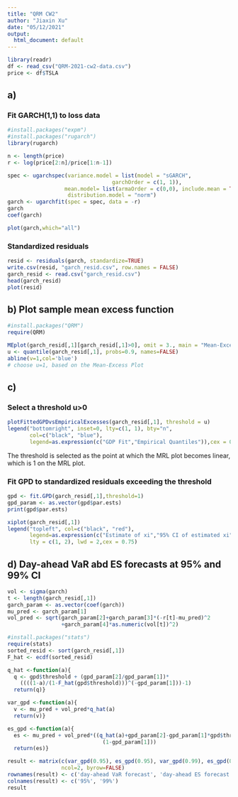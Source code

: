 ```yaml
---
title: "QRM CW2"
author: "Jiaxin Xu"
date: "05/12/2021"
output:
  html_document: default
---
```

```r
library(readr)
df <- read_csv("QRM-2021-cw2-data.csv")
price <- df$TSLA
```

## a) 
### Fit GARCH(1,1) to loss data

```r
#install.packages("expm")
#install.packages("rugarch")
library(rugarch)

n <- length(price)
r <- log(price[2:n]/price[1:n-1])

spec <- ugarchspec(variance.model = list(model = "sGARCH", 
                                 garchOrder = c(1, 1)), 
                  mean.model= list(armaOrder = c(0,0), include.mean = TRUE),
                   distribution.model = "norm")
garch <- ugarchfit(spec = spec, data = -r)
garch
coef(garch)
```

```r
plot(garch,which="all")
```
### Standardized residuals
```r
resid <- residuals(garch, standardize=TRUE)
write.csv(resid, "garch_resid.csv", row.names = FALSE)
garch_resid <- read.csv("garch_resid.csv")
head(garch_resid)
plot(resid)
```


## b) Plot sample mean excess function
```r
#install.packages("QRM")
require(QRM)

MEplot(garch_resid[,1][garch_resid[,1]>0], omit = 3., main = "Mean-Excess Plot", xlab = "Threshold", ylab = "Mean Excess")
u <- quantile(garch_resid[,1], probs=0.9, names=FALSE)
abline(v=1,col='blue')
# choose u=1, based on the Mean-Excess Plot
```


## c)
### Select a threshold u>0
```r
plotFittedGPDvsEmpiricalExcesses(garch_resid[,1], threshold = u)
legend("bottomright", inset=0, lty=c(1, 1), bty="n",
       col=c("black", "blue"),
       legend=as.expression(c("GDP Fit","Empirical Quantiles")),cex = 0.75,  pch = 16)
```
The threshold is selected as the point at which the MRL plot becomes linear, which is 1 on the MRL plot.

###  Fit GPD to standardized residuals exceeding the threshold
```r
gpd <- fit.GPD(garch_resid[,1],threshold=1)
gpd_param <- as.vector(gpd$par.ests)
print(gpd$par.ests)
```


```r
xiplot(garch_resid[,1])
legend("topleft", col=c("black", "red"),
       legend=as.expression(c("Estimate of xi","95% CI of estimated xi")),  
       lty = c(1, 2), lwd = 2,cex = 0.75)
```

## d) Day-ahead VaR abd ES forecasts at 95% and 99% CI
```r
vol <- sigma(garch)
t <- length(garch_resid[,1])
garch_param <- as.vector(coef(garch))
mu_pred <- garch_param[1]
vol_pred <- sqrt(garch_param[2]+garch_param[3]*(-r[t]-mu_pred)^2
                 +garch_param[4]*as.numeric(vol[t])^2)
```

```r
#install.packages("stats")
require(stats)
sorted_resid <- sort(garch_resid[,1])
F_hat <- ecdf(sorted_resid)

q_hat <-function(a){
  q <- gpd$threshold + (gpd_param[2]/gpd_param[1])*
    ((((1-a)/(1-F_hat(gpd$threshold)))^(-gpd_param[1]))-1)
  return(q)}

var_gpd <-function(a){
  v <- mu_pred + vol_pred*q_hat(a)
  return(v)}

es_gpd <-function(a){
  es <- mu_pred + vol_pred*((q_hat(a)+gpd_param[2]-gpd_param[1]*gpd$threshold)/
                              (1-gpd_param[1]))
  return(es)}

result <- matrix(c(var_gpd(0.95), es_gpd(0.95), var_gpd(0.99), es_gpd(0.99)), 
                 ncol=2, byrow=FALSE)
rownames(result) <- c('day-ahead VaR forecast', 'day-ahead ES forecast')
colnames(result) <- c('95%', '99%')
result
```

